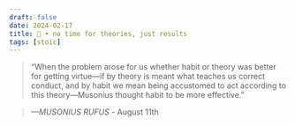 ```yaml
---
draft: false 
date: 2024-02-17
title: 🗿 • no time for theories, just results
tags: [stoic]
---
```


>  “When the problem arose for us whether habit or theory was better for getting virtue—if by theory is meant what teaches us correct conduct, and by habit we mean being accustomed to act according to this theory—Musonius thought habit to be more effective.”

> *—MUSONIUS RUFUS* - August 11th